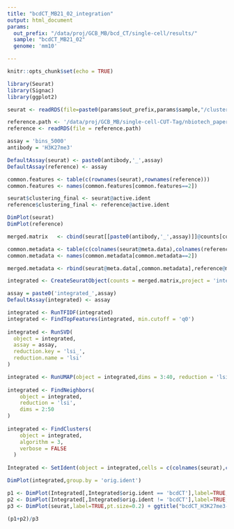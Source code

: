 ```yaml
---
title: "bcdCT_MB21_02_integration"
output: html_document
params:
  out_prefix: "/data/proj/GCB_MB/bcd_CT/single-cell/results/"
  sample: "bcdCT_MB21_02"
  genome: 'mm10'

---
```


```r
knitr::opts_chunk$set(echo = TRUE)
```

```r
library(Seurat)
library(Signac)
library(ggplot2)
```


```r
seurat <- readRDS(file=paste0(params$out_prefix,params$sample,"/clustering/seurat_object.Rds"))

reference.path <- '/data/proj/GCB_MB/single-cell-CUT-Tag/nbiotech_paper/analysis/results/H3K27me3/clustering/01.clustering.Rds'
reference <- readRDS(file = reference.path)
```
```r
assay = 'bins_5000'
antibody = 'H3K27me3'

DefaultAssay(seurat) <- paste0(antibody,'_',assay)
DefaultAssay(reference) <- assay

common.features <- table(c(rownames(seurat),rownames(reference)))
common.features <- names(common.features[common.features==2])

seurat$clustering_final <- seurat@active.ident
reference$clustering_final <- reference@active.ident

DimPlot(seurat)
DimPlot(reference)
```

```r
merged.matrix   <- cbind(seurat[[paste0(antibody,'_',assay)]]@counts[common.features,],reference[[assay]]@counts[common.features,])

common.metadata <- table(c(colnames(seurat@meta.data),colnames(reference@meta.data)))
common.metadata <- names(common.metadata[common.metadata==2])

merged.metadata <- rbind(seurat@meta.data[,common.metadata],reference@meta.data[,common.metadata])

integrated <- CreateSeuratObject(counts = merged.matrix,project = 'integration',assay = paste0('integrated_',assay),meta.data = merged.metadata)

assay = paste0('integrated_',assay)
DefaultAssay(integrated) <- assay

integrated <- RunTFIDF(integrated)
integrated <- FindTopFeatures(integrated, min.cutoff = 'q0')
  
integrated <- RunSVD(
  object = integrated,
  assay = assay,
  reduction.key = 'lsi_',
  reduction.name = 'lsi'
)

integrated <- RunUMAP(object = integrated,dims = 3:40, reduction = 'lsi')
  
integrated <- FindNeighbors(
    object = integrated,
    reduction = 'lsi',
    dims = 2:50
)
  
integrated <- FindClusters(
    object = integrated,
    algorithm = 3,
    verbose = FALSE
  )
    
Integrated <- SetIdent(object = integrated,cells = c(colnames(seurat),colnames(reference)), value = c(seurat@active.ident,reference@active.ident))

DimPlot(integrated,group.by = 'orig.ident')

p1 <- DimPlot(Integrated[,Integrated$orig.ident == 'bcdCT'],label=TRUE,pt.size = 0.2) + ggtitle("bcdCT_H3K27me3-integrated")
p2 <- DimPlot(Integrated[,Integrated$orig.ident != 'bcdCT'],label=TRUE,pt.size = 0.2) + ggtitle("nbiotech_H3K27me3-integrated")
p3 <- DimPlot(seurat,label=TRUE,pt.size=0.2) + ggtitle("bcdCT_H3K27me3-original")

(p1+p2)/p3

```

